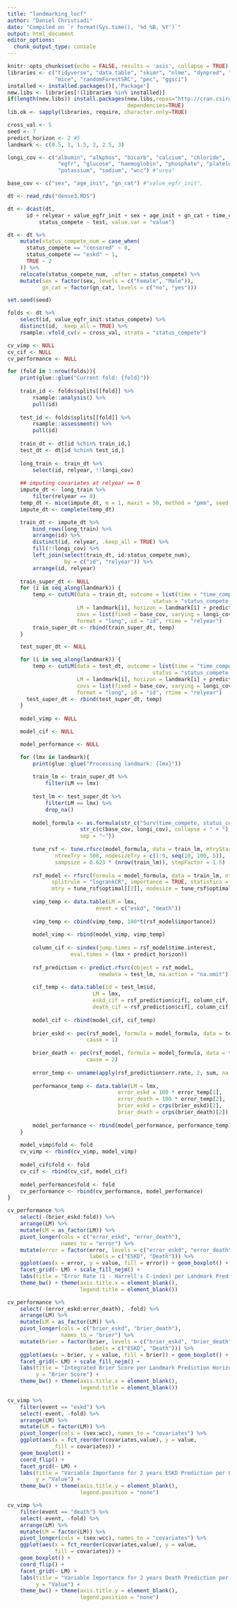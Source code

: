```yaml
---
title: "landmarking_locf"
author: "Daniel Christiadi"
date: "Compiled on `r format(Sys.time(), '%d %B, %Y')`"
output: html_document
editor_options: 
  chunk_output_type: console
---
```


```r
knitr::opts_chunk$set(echo = FALSE, results = 'asis', collapse = TRUE)
libraries <- c("tidyverse", "data.table", "skimr", "nlme", "dynpred", "prodlim", 
               "mice", "randomForestSRC", "pec", "ggsci")
installed <- installed.packages()[,'Package']
new.libs <- libraries[!(libraries %in% installed)]
if(length(new.libs)) install.packages(new.libs,repos="http://cran.csiro.au",
                                      dependencies=TRUE)
lib.ok <- sapply(libraries, require, character.only=TRUE)

cross_val <- 5
seed <- 7
predict_horizon <- 2 #5
landmark <- c(0.5, 1, 1.5, 2, 2.5, 3)

longi_cov <- c("albumin", "alkphos", "bicarb", "calcium", "chloride", 
                "egfr", "glucose", "haemoglobin", "phosphate", "platelet", 
                "potassium", "sodium", "wcc") #"urea"

base_cov <- c("sex", "age_init", "gn_cat") #"value_egfr_init", 
```

```r
dt <- read_rds("dense3.RDS")

dt <- dcast(dt, 
      id + relyear + value_egfr_init + sex + age_init + gn_cat + time_compete +
          status_compete ~ test, value.var = "value")

dt <- dt %>% 
    mutate(status_compete_num = case_when(
      status_compete == "censored" ~ 0,
      status_compete == "eskd" ~ 1,
      TRUE ~ 2
    )) %>% 
    relocate(status_compete_num, .after = status_compete) %>% 
    mutate(sex = factor(sex, levels = c("Female", "Male")),
           gn_cat = factor(gn_cat, levels = c("no", "yes")))

set.seed(seed)

folds <- dt %>% 
    select(id, value_egfr_init:status_compete) %>% 
    distinct(id, .keep_all = TRUE) %>% 
    rsample::vfold_cv(v = cross_val, strata = "status_compete")
```

```r
cv_vimp <- NULL
cv_cif <- NULL
cv_performance <- NULL

for (fold in 1:nrow(folds)){
    print(glue::glue("Current fold: {fold}"))
    
    train_id <- folds$splits[[fold]] %>% 
        rsample::analysis() %>% 
        pull(id)
    
    test_id <- folds$splits[[fold]] %>% 
        rsample::assessment() %>% 
        pull(id)
    
    train_dt <- dt[id %chin% train_id,]
    test_dt <- dt[id %chin% test_id,]
    
    long_train <- train_dt %>%
        select(id, relyear, !!longi_cov)
 
    ## imputing covariates at relyear == 0   
    impute_dt <- long_train %>% 
        filter(relyear == 0)
    temp_dt <- mice(impute_dt, m = 1, maxit = 50, method = "pmm", seed = seed)
    impute_dt <- complete(temp_dt)

    train_dt <- impute_dt %>% 
        bind_rows(long_train) %>% 
        arrange(id) %>% 
        distinct(id, relyear, .keep_all = TRUE) %>% 
        fill(!!longi_cov) %>% 
        left_join(select(train_dt, id:status_compete_num),
                  by = c("id", "relyear")) %>% 
        arrange(id, relyear)
    
    train_super_dt <- NULL
    for (i in seq_along(landmark)) {
        temp <- cutLM(data = train_dt, outcome = list(time = "time_compete",
                                              status = "status_compete_num"),
                      LM = landmark[i], horizon = landmark[i] + predict_horizon,
                      covs = list(fixed = base_cov, varying = longi_cov),
                      format = "long", id = "id", rtime = "relyear") 
        train_super_dt <- rbind(train_super_dt, temp)
    }

    test_super_dt <- NULL

    for (i in seq_along(landmark)) {
        temp <- cutLM(data = test_dt, outcome = list(time = "time_compete",
                                              status = "status_compete_num"),
                      LM = landmark[i], horizon = landmark[i] + predict_horizon,
                      covs = list(fixed = base_cov, varying = longi_cov),
                      format = "long", id = "id", rtime = "relyear") 
      test_super_dt <- rbind(test_super_dt, temp)
    }
    
    model_vimp <- NULL

    model_cif <- NULL

    model_performance <- NULL

    for (lmx in landmark){
        print(glue::glue("Processing landmark: {lmx}"))
    
        train_lm <- train_super_dt %>% 
            filter(LM == lmx)
    
        test_lm <- test_super_dt %>% 
            filter(LM == lmx) %>% 
            drop_na()
    
        model_formula <- as.formula(str_c("Surv(time_compete, status_compete_num)",
                       str_c(c(base_cov, longi_cov), collapse = " + "), 
                       sep = "~"))
    
        tune_rsf <- tune.rfsrc(model_formula, data = train_lm, mtryStart = 1, 
               ntreeTry = 500, nodesizeTry = c(1:9, seq(10, 100, 5)),
               sampsize = 0.623 * (nrow(train_lm)), stepFactor = 1.5)
    
        rsf_model <- rfsrc(formula = model_formula, data = train_lm, ntree = 1000, 
              splitrule = "logrankCR", importance = TRUE, statistics = TRUE, 
              mtry = tune_rsf$optimal[[2]], nodesize = tune_rsf$optimal[[1]])
    
        vimp_temp <- data.table(LM = lmx,
                            event = c("eskd", "death"))
    
        vimp_temp <- cbind(vimp_temp, 100*t(rsf_model$importance))
    
        model_vimp <- rbind(model_vimp, vimp_temp)
    
        column_cif <- sindex(jump.times = rsf_model$time.interest, 
                    eval.times = (lmx + predict_horizon))
    
        rsf_prediction <- predict.rfsrc(object = rsf_model,
                             newdata = test_lm, na.action = "na.omit")
    
        cif_temp <- data.table(id = test_lm$id,
                           LM = lmx,
                           eskd_cif = rsf_prediction$cif[, column_cif, 1],
                           death_cif = rsf_prediction$cif[, column_cif, 2])
    
        model_cif <- rbind(model_cif, cif_temp)
    
        brier_eskd <- pec(rsf_model, formula = model_formula, data = test_lm,
                         cause = 1)
    
        brier_death <- pec(rsf_model, formula = model_formula, data = test_lm,
                         cause = 2)
    
        error_temp <- unname(apply(rsf_prediction$err.rate, 2, sum, na.rm = TRUE))
        
        performance_temp <- data.table(LM = lmx,
                                   error_eskd = 100 * error_temp[1],
                                   error_death = 100 * error_temp[2],
                                   brier_eskd = crps(brier_eskd)[2],
                                   brier_death = crps(brier_death)[2])
    
        model_performance <- rbind(model_performance, performance_temp)
    }
    
    model_vimp$fold <- fold
    cv_vimp <- rbind(cv_vimp, model_vimp)
    
    model_cif$fold <- fold
    cv_cif <- rbind(cv_cif, model_cif)
    
    model_performance$fold <- fold
    cv_performance <- rbind(cv_performance, model_performance)
}
```

```r
cv_performance %>% 
    select(-(brier_eskd:fold)) %>% 
    arrange(LM) %>% 
    mutate(LM = as_factor(LM)) %>% 
    pivot_longer(cols = c("error_eskd", "error_death"),
                 names_to = "error") %>% 
    mutate(error = factor(error, levels = c("error_eskd", "error_death"),
                          labels = c("ESKD", "Death"))) %>%  
    ggplot(aes(x = error, y = value, fill = error)) + geom_boxplot() +
    facet_grid(~ LM) + scale_fill_nejm() + 
    labs(title = "Error Rate (1 - Harrell's C-index) per Landmark Prediction Horizon 2 years exclude Urea and Initial eGFR", y = "Error Rate (%)") + 
    theme_bw() + theme(axis.title.x = element_blank(), 
                       legend.title = element_blank())

cv_performance %>% 
    select(-(error_eskd:error_death), -fold) %>% 
    arrange(LM) %>% 
    mutate(LM = as_factor(LM)) %>% 
    pivot_longer(cols = c("brier_eskd", "brier_death"),
                 names_to = "brier") %>% 
    mutate(brier = factor(brier, levels = c("brier_eskd", "brier_death"),
                          labels = c("ESKD", "Death"))) %>%    
    ggplot(aes(x = brier, y = value, fill = brier)) + geom_boxplot() +
    facet_grid(~ LM) + scale_fill_nejm() + 
    labs(title = "Integrated Brier Score per Landmark Prediction Horizon 2 years exclude Urea and Initial eGFR", 
         y = "Brier Score") + 
    theme_bw() + theme(axis.title.x = element_blank(), 
                       legend.title = element_blank())

cv_vimp %>% 
    filter(event == "eskd") %>% 
    select(-event, -fold) %>% 
    arrange(LM) %>% 
    mutate(LM = factor(LM)) %>% 
    pivot_longer(cols = (sex:wcc), names_to = "covariates") %>% 
    ggplot(aes(x = fct_reorder(covariates,value), y = value, 
               fill = covariates)) + 
    geom_boxplot() + 
    coord_flip() + 
    facet_grid(~ LM) + 
    labs(title = "Variable Importance for 2 years ESKD Prediction per Landmark exclude Urea and Initial eGFR",
         y = "Value") +  
    theme_bw() + theme(axis.title.y = element_blank(), 
                       legend.position = "none")

cv_vimp %>% 
    filter(event == "death") %>% 
    select(-event, -fold) %>% 
    arrange(LM) %>% 
    mutate(LM = factor(LM)) %>% 
    pivot_longer(cols = (sex:wcc), names_to = "covariates") %>% 
    ggplot(aes(x = fct_reorder(covariates,value), y = value, 
               fill = covariates)) + 
    geom_boxplot() + 
    coord_flip() + 
    facet_grid(~ LM) + 
    labs(title = "Variable Importance for 2 years Death Prediction per Landmark exclude Urea and Initial eGFR",
         y = "Value") +  
    theme_bw() + theme(axis.title.y = element_blank(), 
                       legend.position = "none")

```

